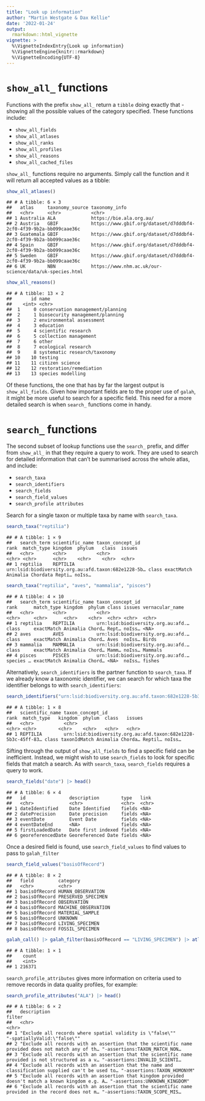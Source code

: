 ```yaml
---
title: "Look up information"
author: "Martin Westgate & Dax Kellie"
date: '2022-01-24'
output:
  rmarkdown::html_vignette
vignette: >
  %\VignetteIndexEntry{Look up information}
  %\VignetteEngine{knitr::rmarkdown}
  %\VignetteEncoding{UTF-8}
---
```


# `show_all_` functions
Functions with the prefix `show_all_` return a `tibble` doing exactly that 
- showing all the possible values of the category specified. These functions include:

-   `show_all_fields`
-   `show_all_atlases`
-   `show_all_ranks`
-   `show_all_profiles`
-   `show_all_reasons`
-   `show_all_cached_files`

`show_all_` functions require no arguments. Simply call the function and it will 
return all accepted values as a tibble:


```r
show_all_atlases()
```

```
## # A tibble: 6 × 3
##   atlas     taxonomy_source taxonomy_info                                                    
##   <chr>     <chr>           <chr>                                                            
## 1 Australia ALA             https://bie.ala.org.au/                                          
## 2 Austria   GBIF            https://www.gbif.org/dataset/d7dddbf4-2cf0-4f39-9b2a-bb099caae36c
## 3 Guatemala GBIF            https://www.gbif.org/dataset/d7dddbf4-2cf0-4f39-9b2a-bb099caae36c
## 4 Spain     GBIF            https://www.gbif.org/dataset/d7dddbf4-2cf0-4f39-9b2a-bb099caae36c
## 5 Sweden    GBIF            https://www.gbif.org/dataset/d7dddbf4-2cf0-4f39-9b2a-bb099caae36c
## 6 UK        NBN             https://www.nhm.ac.uk/our-science/data/uk-species.html
```

```r
show_all_reasons()
```

```
## # A tibble: 13 × 2
##       id name                            
##    <int> <chr>                           
##  1     0 conservation management/planning
##  2     1 biosecurity management/planning 
##  3     2 environmental assessment        
##  4     3 education                       
##  5     4 scientific research             
##  6     5 collection management           
##  7     6 other                           
##  8     7 ecological research             
##  9     8 systematic research/taxonomy    
## 10    10 testing                         
## 11    11 citizen science                 
## 12    12 restoration/remediation         
## 13    13 species modelling
```

Of these functions, the one that has by far the largest output is `show_all_fields`.
Given how important fields are to the proper use of `galah`, it might be more 
useful to search for a specific field. This need for a more detailed search is when
`search_` functions come in handy.


# `search_` functions
The second subset of lookup functions use the `search_` prefix, and differ from
`show_all_` in that they require a query to work. They are used to search for 
detailed information that can't be summarised across the whole atlas, and include:

-   `search_taxa`
-   `search_identifiers`
-   `search_fields`
-   `search_field_values`
-   `search_profile attributes`

Search for a single taxon or multiple taxa by name with `search_taxa`.


```r
search_taxa("reptilia")
```

```
## # A tibble: 1 × 9
##   search_term scientific_name taxon_concept_id                                    rank  match_type kingdom  phylum   class  issues
##   <chr>       <chr>           <chr>                                               <chr> <chr>      <chr>    <chr>    <chr>  <chr> 
## 1 reptilia    REPTILIA        urn:lsid:biodiversity.org.au:afd.taxon:682e1228-5b… class exactMatch Animalia Chordata Repti… noIss…
```

```r
search_taxa("reptilia", "aves", "mammalia", "pisces")
```

```
## # A tibble: 4 × 10
##   search_term scientific_name taxon_concept_id                   rank      match_type kingdom  phylum class issues vernacular_name
##   <chr>       <chr>           <chr>                              <chr>     <chr>      <chr>    <chr>  <chr> <chr>  <chr>          
## 1 reptilia    REPTILIA        urn:lsid:biodiversity.org.au:afd.… class     exactMatch Animalia Chord… Rept… noIss… <NA>           
## 2 aves        AVES            urn:lsid:biodiversity.org.au:afd.… class     exactMatch Animalia Chord… Aves  noIss… Birds          
## 3 mammalia    MAMMALIA        urn:lsid:biodiversity.org.au:afd.… class     exactMatch Animalia Chord… Mamm… noIss… Mammals        
## 4 pisces      PISCES          urn:lsid:biodiversity.org.au:afd.… species … exactMatch Animalia Chord… <NA>  noIss… fishes
```

Alternatively, `search_identifiers` is the partner function to `search_taxa`. 
If we already know a taxonomic identifier, we can search for 
which taxa the identifier belongs to with `search_identifiers`:


```r
search_identifiers("urn:lsid:biodiversity.org.au:afd.taxon:682e1228-5b3c-45ff-833b-550efd40c399")
```

```
## # A tibble: 1 × 8
##   scientific_name taxon_concept_id                                              rank  match_type   kingdom  phylum  class   issues
##   <chr>           <chr>                                                         <chr> <chr>        <chr>    <chr>   <chr>   <chr> 
## 1 REPTILIA        urn:lsid:biodiversity.org.au:afd.taxon:682e1228-5b3c-45ff-83… class taxonIdMatch Animalia Chorda… Reptil… noIss…
```

Sifting through the output of `show_all_fields` to find a specific field can be 
inefficient. Instead, we might wish to use `search_fields` to look for specific 
fields that match a search. As with `search_taxa`, `search_fields` requires a 
query to work.


```r
search_fields("date") |> head()
```

```
## # A tibble: 6 × 4
##   id                description        type   link 
##   <chr>             <chr>              <chr>  <chr>
## 1 dateIdentified    Date Identified    fields <NA> 
## 2 datePrecision     Date precision     fields <NA> 
## 3 eventDate         Event Date         fields <NA> 
## 4 eventDateEnd      <NA>               fields <NA> 
## 5 firstLoadedDate   Date first indexed fields <NA> 
## 6 georeferencedDate Georeferenced Date fields <NA>
```

Once a desired field is found, use `search_field_values` to find values to pass 
to `galah_filter`


```r
search_field_values("basisOfRecord")
```

```
## # A tibble: 8 × 2
##   field         category           
##   <chr>         <chr>              
## 1 basisOfRecord HUMAN_OBSERVATION  
## 2 basisOfRecord PRESERVED_SPECIMEN 
## 3 basisOfRecord OBSERVATION        
## 4 basisOfRecord MACHINE_OBSERVATION
## 5 basisOfRecord MATERIAL_SAMPLE    
## 6 basisOfRecord UNKNOWN            
## 7 basisOfRecord LIVING_SPECIMEN    
## 8 basisOfRecord FOSSIL_SPECIMEN
```

```r
galah_call() |> galah_filter(basisOfRecord == "LIVING_SPECIMEN") |> atlas_counts()
```

```
## # A tibble: 1 × 1
##    count
##    <int>
## 1 216371
```

`search_profile_attributes` gives more information on criteria used
to remove records in data quality profiles, for example:


```r
search_profile_attributes("ALA") |> head()
```

```
## # A tibble: 6 × 2
##   description                                                                                        filter                       
##   <chr>                                                                                              <chr>                        
## 1 "Exclude all records where spatial validity is \"false\""                                          "-spatiallyValid:\"false\""  
## 2 "Exclude all records with an assertion that the scientific name provided does not match any of th… "-assertions:TAXON_MATCH_NON…
## 3 "Exclude all records with an assertion that the scientific name provided is not structured as a v… "-assertions:INVALID_SCIENTI…
## 4 "Exclude all records with an assertion that the name and classification supplied can't be used to… "-assertions:TAXON_HOMONYM"  
## 5 "Exclude all records with an assertion that kingdom provided doesn't match a known kingdom e.g. A… "-assertions:UNKNOWN_KINGDOM"
## 6 "Exclude all records with an assertion that the scientific name provided in the record does not m… "-assertions:TAXON_SCOPE_MIS…
```
